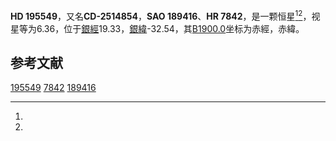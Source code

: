 {{Starbox begin
| name = HD 195549
}}
{{Starbox observe
| epoch = [[J2000.0|J2000.0]]
| constell = {{星座名待查}}<ref name=SIMBAD>{{cite web
 | url=http://simbad.u-strasbg.fr/simbad/sim-id?Ident=HR+7842
 | title =Pulsating variable Star
 | publisher=Centre de Données astronomiques de Strasbourg
 | work=SIMBAD
 | accessdate=2012-07-13}}</ref><ref name=DATA>{{cite web
 | url=http://vizier.u-strasbg.fr/viz-bin/VizieR-5?-out.add=.&-source=5050&-corr=PK=HR&-out.max=9999&HR=7842
 | title=VizieR Detailed Page
 | accessdate=2012-07-13
 | archive-date=2016-03-05
 | archive-url=https://web.archive.org/web/20160305042633/http://vizier.u-strasbg.fr/viz-bin/VizieR-5?-out.add=.&-source=5050&-corr=PK=HR&-out.max=9999&HR=7842
 | dead-url=no
 }}</ref>
| 星官 = 
| ra = {{RA|20|32|52.4}}<ref name=SIMBAD /><ref name=DATA />
| dec = {{DEC|-24|56|38}}<ref name=SIMBAD /><ref name=DATA />
| appmag_v = 6.36<ref name=SIMBAD /><ref name=DATA />
}}
{{Starbox character
| class = A0<ref name=SIMBAD /><ref name=DATA />
| b-v = -0.01<ref name=SIMBAD /><ref name=DATA />
| u-b = <ref name=SIMBAD /><ref name=DATA />
| r-i = <ref name=SIMBAD /><ref name=DATA />
| variable = 
}}
{{Starbox astrometry
| radial_v = 
| prop_mo_ra = -11
| parallax = 
| p_error = 
}}
{{Starbox catalog
| names =CD-2514854，[[SAO星表|SAO]] 189416，[[HD星表|HD]] 195549，[[HR星表|HR]] 7842}}
{{Starbox reference |Simbad=HR+7842}}
{{Starbox end}}

'''HD 195549'''，又名'''CD-2514854'''，'''SAO 189416'''、'''HR 7842'''，是一颗恒星<ref name=SIMBAD /><ref name=DATA />，视星等为6.36，位于[[銀道座標系|銀經]]19.33，[[銀道座標系|銀緯]]-32.54，其[[B1900.0|B1900.0]]坐标为赤經{{RA|20|26|55.1}}，赤緯{{DEC|-25|-32.54|53}}。

== 参考文献 ==
{{reflist}}

{{star-stub}}

[[Category:HD和HDE天體|195549]]
[[Category:HR天體|7842]]
[[Category:SAO天體|189416]]